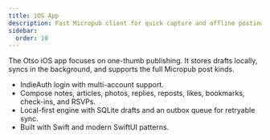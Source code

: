 ```yaml
---
title: iOS App
description: Fast Micropub client for quick capture and offline posting.
sidebar:
  order: 10
---
```


The Otso iOS app focuses on one-thumb publishing. It stores drafts locally, syncs in the background, and supports the full Micropub post kinds.

- IndieAuth login with multi-account support.
- Compose notes, articles, photos, replies, reposts, likes, bookmarks, check-ins, and RSVPs.
- Local-first engine with SQLite drafts and an outbox queue for retryable sync.
- Built with Swift and modern SwiftUI patterns.

